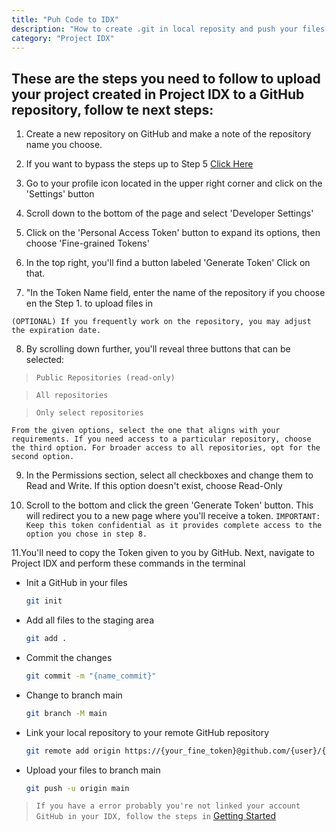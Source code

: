 ```yaml
---
title: "Puh Code to IDX"
description: "How to create .git in local reposity and push your files in Project IDX"
category: "Project IDX"
---
```


## These are the steps you need to follow to upload your project created in Project IDX to a GitHub repository, follow te next steps:

1. Create a new repository on GitHub and make a note of the repository name you choose.

2. If you want to bypass the steps up to Step 5 [Click Here](https://github.com/settings/tokens?type=beta)

3. Go to your profile icon located in the upper right corner and click on the 'Settings' button

4. Scroll down to the bottom of the page and select 'Developer Settings'

5. Click on the 'Personal Access Token' button to expand its options, then choose 'Fine-grained Tokens'

6. In the top right, you'll find a button labeled 'Generate Token' Click on that.

7. "In the Token Name field, enter the name of the repository if you choose en the Step 1. to upload files in

`(OPTIONAL) If you frequently work on the repository, you may adjust the expiration date.`

8. By scrolling down further, you'll reveal three buttons that can be selected:

> `Public Repositories (read-only)`

> `All repositories`

> `Only select repositories`

`From the given options, select the one that aligns with your requirements. If you need access to a particular repository, choose the third option. For broader access to all repositories, opt for the second option.`

9. In the Permissions section, select all checkboxes and change them to Read and Write. If this option doesn't exist, choose Read-Only

10. Scroll to the bottom and click the green 'Generate Token' button. This will redirect you to a new page where you'll receive a token.
    `IMPORTANT: Keep this token confidential as it provides complete access to the option you chose in step 8.`

11.You'll need to copy the Token given to you by GitHub. Next, navigate to Project IDX and perform these commands in the terminal

- Init a GitHub in your files

  ```bash
  git init
  ```

- Add all files to the staging area

  ```bash
  git add .
  ```

- Commit the changes

  ```bash
  git commit -m "{name_commit}"
  ```

- Change to branch main

  ```bash
  git branch -M main
  ```

- Link your local repository to your remote GitHub repository

  ```bash
  git remote add origin https://{your_fine_token}@github.com/{user}/{name_repo}
  ```

- Upload your files to branch main

  ```bash
  git push -u origin main
  ```

> `If you have a error probably you're not linked your account GitHub in your IDX, follow the steps in` [Getting Started](/)
